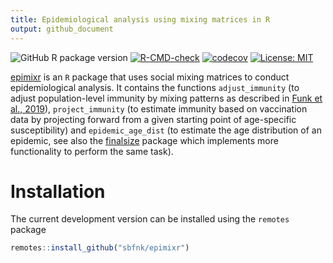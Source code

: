 ```yaml
---
title: Epidemiological analysis using mixing matrices in R
output: github_document
---
```


<!-- badges: start -->
![GitHub R package version](https://img.shields.io/github/r-package/v/sbfnk/epimixr)
[![R-CMD-check](https://github.com/sbfnk/epimixr/actions/workflows/R-CMD-check.yaml/badge.svg)](https://github.com/sbfnk/epimixr/actions/workflows/R-CMD-check.yaml)
[![codecov](https://codecov.io/github/sbfnk/epimixr/branch/main/graph/badge.svg?token=vK4TWfgYo0)](https://codecov.io/github/sbfnk/epimixr)
[![License: MIT](https://img.shields.io/badge/License-MIT-yellow.svg)](https://opensource.org/licenses/MIT)
<!-- badges: end -->

[epimixr](https://github.com/sbfnk/epimixr) is an `R` package that uses social mixing matrices to conduct epidemiological analysis. It contains the functions `adjust_immunity` (to adjust population-level immunity by mixing patterns as described in [Funk et al., 2019](https://doi.org/10.1186/s12916-019-1413-7)), `project_immunity` (to estimate immunity based on vaccination data by projecting forward from a given starting point of age-specific susceptibility) and `epidemic_age_dist` (to estimate the age distribution of an epidemic, see also the [finalsize](https://epiverse-trace.github.io/finalsize/) package which implements more functionality to perform the same task).

Installation
==============

The current development version can be installed using the `remotes` package

```r
remotes::install_github("sbfnk/epimixr")
```
